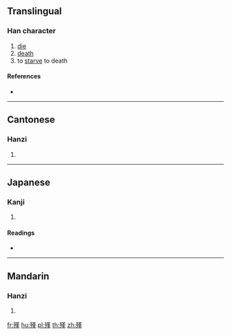 ==Translingual==

===Han character===
{{Han char|rn=78|rad=歹|as=11|sn=15|four=14214|canj=MNTLM|ids=⿰歹堇}}

# [[die]]
# [[death]]
# to [[starve]] to death

====References====
* {{Han ref|kx=0582.380|dkj=16551|dj=0975.330|hdz=21392.170|uh=6BA3|ud=27555|bh=E5F2|bd=58866}}

----

==Cantonese==

===Hanzi===
{{yue-hanzi|jyut=|y=gan2, gan6}}

# {{defn|lang=yue|sort=歹11}}

----

==Japanese==

===Kanji===
{{ja-kanji|grade=|rs=歹11}}

# {{defn|lang=ja|sort=歹11}}

====Readings====
* {{ja-readings|on=[[きん]] (kin), [[ぎん]] (gin)|kun=[[うえじに]] (uejini)}}

----

==Mandarin==

===Hanzi===
{{cmn-hanzi|pin=[[jìn]] ([[jin4]])|wg=chin<sup>4</sup>}}

# {{defn|lang=cmn|sort=歹11}}

[[fr:殣]]
[[hu:殣]]
[[pl:殣]]
[[th:殣]]
[[zh:殣]]